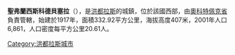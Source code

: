 '''聖弗蘭西斯科德貝塞拉'''（{{lang-es|San Francisco de Becerra}}），是[[洪都拉斯|洪都拉斯]]的城鎮，位於該國西部，由[[奧科特佩克省|奧科特佩克省]]負責管轄，始建於1917年，面積332.92平方公里，海拔高度407米，2001年人口6,861，人口密度每平方公里20.61人。

{{Coord|14|38|N|86|6|W|display=title}}

{{Honduras-geo-stub}}
[[Category:洪都拉斯城市|Category:洪都拉斯城市]]